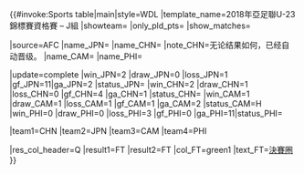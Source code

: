 {{#invoke:Sports table|main|style=WDL
|template_name=2018年亞足聯U-23錦標賽資格賽 – J組
|showteam={{{showteam}}} |only_pld_pts={{{only_pld_pts}}} |show_matches={{{show_matches}}}

|source=AFC
|name_JPN={{fbu|23|JPN}}
|name_CHN={{fbu|23|CHN}} |note_CHN=无论{{fbu|23|CHN}}结果如何，{{fbu|23|CHN}}已经自动晋级。
|name_CAM={{fbu|23|CAM}}
|name_PHI={{fbu|23|PHI}}

<!--UPDATE standings below (including date)-->
|update=complete
|win_JPN=2 |draw_JPN=0 |loss_JPN=1 |gf_JPN=11|ga_JPN=2 |status_JPN=
|win_CHN=2 |draw_CHN=1 |loss_CHN=0 |gf_CHN=4 |ga_CHN=1 |status_CHN=
|win_CAM=1 |draw_CAM=1 |loss_CAM=1 |gf_CAM=1 |ga_CAM=2 |status_CAM=H
|win_PHI=0 |draw_PHI=0 |loss_PHI=3 |gf_PHI=0 |ga_PHI=11|status_PHI=

<!--UPDATE positions below (check tiebreakers)-->
|team1=CHN |team2=JPN |team3=CAM |team4=PHI

<!--UPDATE qualifications below (after 2nd place qualify or cannot qualify to final tournament)-->
|res_col_header=Q
|result1=FT |result2=FT
|col_FT=green1 |text_FT=[[2018年亞足聯U-23錦標賽|決賽圈]]
}}